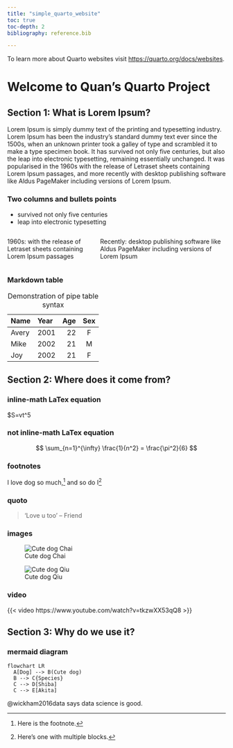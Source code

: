 ```yaml
---
title: "simple_quarto_website"
toc: true
toc-depth: 2
bibliography: reference.bib

---
```



To learn more about Quarto websites visit <https://quarto.org/docs/websites>.

# Welcome to Quan's Quarto Project

## Section 1: What is Lorem Ipsum?
Lorem Ipsum is simply dummy text of the printing and typesetting industry. Lorem Ipsum has been the industry's standard dummy text ever since the 1500s, when an unknown printer took a galley of type and scrambled it to make a type specimen book. It has survived not only five centuries, but also the leap into electronic typesetting, remaining essentially unchanged. It was popularised in the 1960s with the release of Letraset sheets containing Lorem Ipsum passages, and more recently with desktop publishing software like Aldus PageMaker including versions of Lorem Ipsum.

### Two columns and bullets points
- survived not only five centuries
- leap into electronic typesetting

:::: {.columns}

::: {.column width="40%"}
1960s: with the release of Letraset sheets containing Lorem Ipsum passages
:::

::: {.column width="60%"}
Recently: desktop publishing software like Aldus PageMaker including versions of Lorem Ipsum
:::

::::


###  Markdown table
| Name    | Year | Age   | Sex    |
|---------|:-----|------:|:------:|
| Avery   |  2001|    22 |    F   |
| Mike    | 2002 |   21  |    M   |
| Joy     | 2002 |   21  |   F    |

: Demonstration of pipe table syntax

## Section 2: Where does it come from?

### inline-math LaTex equation
$S=vt^5

###  not inline-math LaTex equation
$$
\sum_{n=1}^{\infty} \frac{1}{n^2} = \frac{\pi^2}{6}
$$

###  footnotes 
I love dog so much,[^1] and so do I[^longnote]

[^1]: Here is the footnote.

[^longnote]: Here's one with multiple blocks.

### quoto
> 'Love u too' -- Friend

### images
![Cute dog Chai](images/image1.jpg)

![Cute dog Qiu](images/image2.jpg)

### video
{{< video https://www.youtube.com/watch?v=tkzwXX53qQ8 >}}

## Section 3: Why do we use it?

### mermaid diagram

```mermaid
flowchart LR
  A[Dog] --> B(Cute dog)
  B --> C{Species}
  C --> D[Shiba]
  C --> E[Akita]
```

@wickham2016data says data science is good.